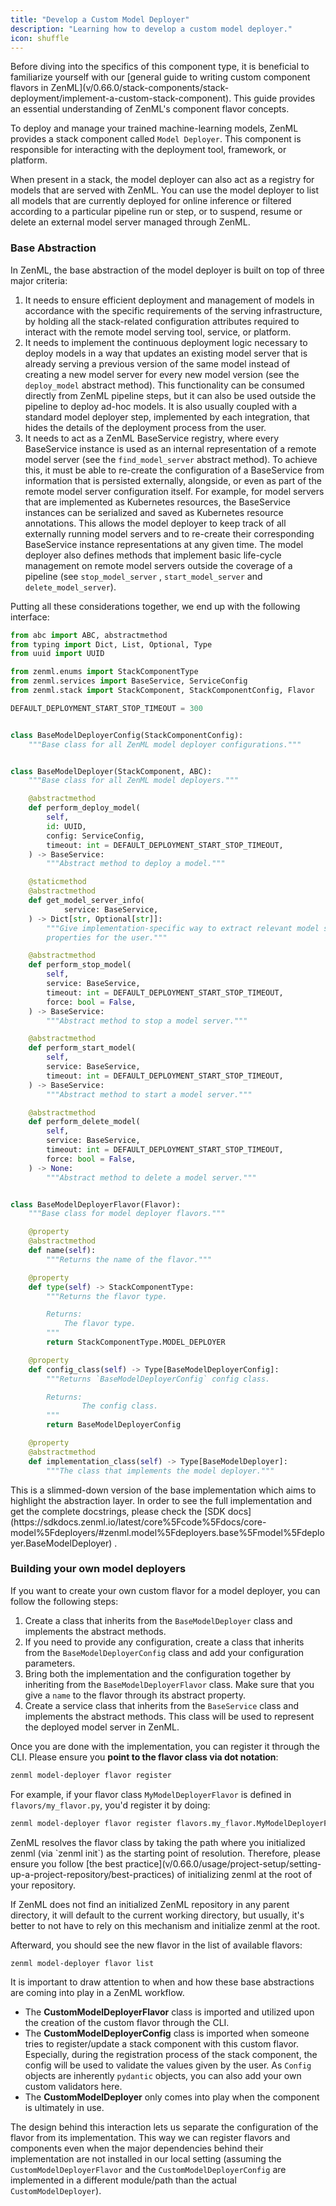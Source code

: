 ```yaml
---
title: "Develop a Custom Model Deployer"
description: "Learning how to develop a custom model deployer."
icon: shuffle
---
```


<Info>
    Before diving into the specifics of this component type, it is beneficial to familiarize yourself with our [general guide to writing custom component flavors in ZenML](v/0.66.0/stack-components/stack-deployment/implement-a-custom-stack-component). This guide provides an essential understanding of ZenML's component flavor concepts.
</Info>

To deploy and manage your trained machine-learning models, ZenML provides a stack component called `Model Deployer`. This component is responsible for interacting with the deployment tool, framework, or platform.

When present in a stack, the model deployer can also act as a registry for models that are served with ZenML. You can use the model deployer to list all models that are currently deployed for online inference or filtered according to a particular pipeline run or step, or to suspend, resume or delete an external model server managed through ZenML.

### Base Abstraction

In ZenML, the base abstraction of the model deployer is built on top of three major criteria:

1. It needs to ensure efficient deployment and management of models in accordance with the specific requirements of the serving infrastructure, by holding all the stack-related configuration attributes required to interact with the remote model serving tool, service, or platform.
2. It needs to implement the continuous deployment logic necessary to deploy models in a way that updates an existing model server that is already serving a previous version of the same model instead of creating a new model server for every new model version (see the `deploy_model` abstract method). This functionality can be consumed directly from ZenML pipeline steps, but it can also be used outside the pipeline to deploy ad-hoc models. It is also usually coupled with a standard model deployer step, implemented by each integration, that hides the details of the deployment process from the user.
3. It needs to act as a ZenML BaseService registry, where every BaseService instance is used as an internal representation of a remote model server (see the `find_model_server` abstract method). To achieve this, it must be able to re-create the configuration of a BaseService from information that is persisted externally, alongside, or even as part of the remote model server configuration itself. For example, for model servers that are implemented as Kubernetes resources, the BaseService instances can be serialized and saved as Kubernetes resource annotations. This allows the model deployer to keep track of all externally running model servers and to re-create their corresponding BaseService instance representations at any given time. The model deployer also defines methods that implement basic life-cycle management on remote model servers outside the coverage of a pipeline (see `stop_model_server` , `start_model_server` and `delete_model_server`).

Putting all these considerations together, we end up with the following interface:

```py
from abc import ABC, abstractmethod
from typing import Dict, List, Optional, Type
from uuid import UUID

from zenml.enums import StackComponentType
from zenml.services import BaseService, ServiceConfig
from zenml.stack import StackComponent, StackComponentConfig, Flavor

DEFAULT_DEPLOYMENT_START_STOP_TIMEOUT = 300


class BaseModelDeployerConfig(StackComponentConfig):
    """Base class for all ZenML model deployer configurations."""


class BaseModelDeployer(StackComponent, ABC):
    """Base class for all ZenML model deployers."""

    @abstractmethod
    def perform_deploy_model(
        self,
        id: UUID,
        config: ServiceConfig,
        timeout: int = DEFAULT_DEPLOYMENT_START_STOP_TIMEOUT,
    ) -> BaseService:
        """Abstract method to deploy a model."""

    @staticmethod
    @abstractmethod
    def get_model_server_info(
            service: BaseService,
    ) -> Dict[str, Optional[str]]:
        """Give implementation-specific way to extract relevant model server
        properties for the user."""

    @abstractmethod
    def perform_stop_model(
        self,
        service: BaseService,
        timeout: int = DEFAULT_DEPLOYMENT_START_STOP_TIMEOUT,
        force: bool = False,
    ) -> BaseService:
        """Abstract method to stop a model server."""

    @abstractmethod
    def perform_start_model(
        self,
        service: BaseService,
        timeout: int = DEFAULT_DEPLOYMENT_START_STOP_TIMEOUT,
    ) -> BaseService:
        """Abstract method to start a model server."""

    @abstractmethod
    def perform_delete_model(
        self,
        service: BaseService,
        timeout: int = DEFAULT_DEPLOYMENT_START_STOP_TIMEOUT,
        force: bool = False,
    ) -> None:
        """Abstract method to delete a model server."""


class BaseModelDeployerFlavor(Flavor):
    """Base class for model deployer flavors."""

    @property
    @abstractmethod
    def name(self):
        """Returns the name of the flavor."""

    @property
    def type(self) -> StackComponentType:
        """Returns the flavor type.

        Returns:
            The flavor type.
        """
        return StackComponentType.MODEL_DEPLOYER

    @property
    def config_class(self) -> Type[BaseModelDeployerConfig]:
        """Returns `BaseModelDeployerConfig` config class.

        Returns:
                The config class.
        """
        return BaseModelDeployerConfig

    @property
    @abstractmethod
    def implementation_class(self) -> Type[BaseModelDeployer]:
        """The class that implements the model deployer."""
```

<Info>
    This is a slimmed-down version of the base implementation which aims to highlight the abstraction layer. In order to see the full implementation and get the complete docstrings, please check the [SDK docs](https://sdkdocs.zenml.io/latest/core%5Fcode%5Fdocs/core-model%5Fdeployers/#zenml.model%5Fdeployers.base%5Fmodel%5Fdeployer.BaseModelDeployer) .
</Info>

### Building your own model deployers

If you want to create your own custom flavor for a model deployer, you can follow the following steps:

1. Create a class that inherits from the `BaseModelDeployer` class and implements the abstract methods.
2. If you need to provide any configuration, create a class that inherits from the `BaseModelDeployerConfig` class and add your configuration parameters.
3. Bring both the implementation and the configuration together by inheriting from the `BaseModelDeployerFlavor` class. Make sure that you give a `name` to the flavor through its abstract property.
4. Create a service class that inherits from the `BaseService` class and implements the abstract methods. This class will be used to represent the deployed model server in ZenML.

Once you are done with the implementation, you can register it through the CLI. Please ensure you **point to the flavor class via dot notation**:
```bash
zenml model-deployer flavor register
```

For example, if your flavor class `MyModelDeployerFlavor` is defined in `flavors/my_flavor.py`, you'd register it by doing:

```bash
zenml model-deployer flavor register flavors.my_flavor.MyModelDeployerFlavor
```

<Note>
ZenML resolves the flavor class by taking the path where you initialized zenml (via `zenml init`) as the starting point of resolution. Therefore, please ensure you follow [the best practice](v/0.66.0/usage/project-setup/setting-up-a-project-repository/best-practices) of initializing zenml at the root of your repository.

If ZenML does not find an initialized ZenML repository in any parent directory, it will default to the current working directory, but usually, it's better to not have to rely on this mechanism and initialize zenml at the root.
</Note>

Afterward, you should see the new flavor in the list of available flavors:


```bash
zenml model-deployer flavor list
```

<Note>
It is important to draw attention to when and how these base abstractions are coming into play in a ZenML workflow.

* The **CustomModelDeployerFlavor** class is imported and utilized upon the creation of the custom flavor through the CLI.
* The **CustomModelDeployerConfig** class is imported when someone tries to register/update a stack component with this custom flavor. Especially, during the registration process of the stack component, the config will be used to validate the values given by the user. As `Config` objects are inherently `pydantic` objects, you can also add your own custom validators here.
* The **CustomModelDeployer** only comes into play when the component is ultimately in use.

The design behind this interaction lets us separate the configuration of the flavor from its implementation. This way we can register flavors and components even when the major dependencies behind their implementation are not installed in our local setting (assuming the `CustomModelDeployerFlavor` and the `CustomModelDeployerConfig` are implemented in a different module/path than the actual `CustomModelDeployer`).
</Note>

